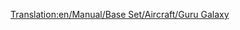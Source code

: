 [[Translation:en/Manual/Base Set/Aircraft/Guru Galaxy]]
{{en/Manual/Base Set/Aircraft/Aircraft|Cost=$102,538
|Speed=947 kph (592 MPH)
|Annual=$12,656
|Designed=1969
|Lifespan=20
|Capacity=240 passengers & 35 bags of mail
|Description=Three engined plane. High capacity.
|Real-life=Lockheed Tristar
}}